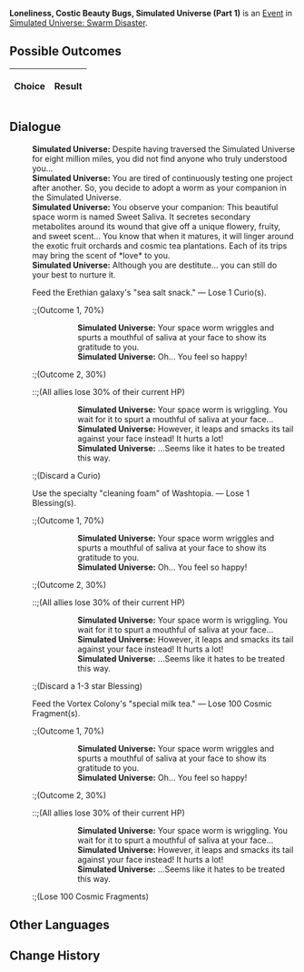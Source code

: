 {{Simulated Universe Event Infobox
|title         = Loneliness, Costic Beauty Bugs, Simulated Universe (Part 1)
|image         = Random Event 2.png
|type          =
|domains_su    = Occurrence
|domains_ext   = 
|domains_swarm = Occurrence
|domains_gng   = 
|requirements  =
|prev          = {{tx}}
|next          = {{tx}}
|indexRewards  =
|characters    = 
}}
'''Loneliness, Costic Beauty Bugs, Simulated Universe (Part 1)''' is an [[Simulated Universe/Events|Event]] in [[Simulated Universe: Swarm Disaster]].

==Possible Outcomes==
{| class="article-table"
!Choice
!Result

|}

<!--
==Gameplay Notes==

-->
==Dialogue==
{{Dialogue Start}}
:'''Simulated Universe:''' Despite having traversed the Simulated Universe for eight million miles, you did not find anyone who truly understood you...
:'''Simulated Universe:''' You are tired of continuously testing one project after another. So, you decide to adopt a worm as your companion in the Simulated Universe.
:'''Simulated Universe:''' You observe your companion: This beautiful space worm is named Sweet Saliva. It secretes secondary metabolites around its wound that give off a unique flowery, fruity, and sweet scent... You know that when it matures, it will linger around the exotic fruit orchards and cosmic tea plantations. Each of its trips may bring the scent of *love* to you.
:'''Simulated Universe:''' Although you are destitute... you can still do your best to nurture it.
:{{DIcon|Star}} Feed the Erethian galaxy's "sea salt snack." &mdash; Lose 1 Curio(s).
::;(Outcome 1, 70%)
::::'''Simulated Universe:''' Your space worm wriggles and spurts a mouthful of saliva at your face to show its gratitude to you.
::::'''Simulated Universe:''' Oh... You feel so happy!
::;(Outcome 2, 30%)
:::;(All allies lose 30% of their current HP)
::::'''Simulated Universe:''' Your space worm is wriggling. You wait for it to spurt a mouthful of saliva at your face...
::::'''Simulated Universe:''' However, it leaps and smacks its tail against your face instead! It hurts a lot!
::::'''Simulated Universe:''' ...Seems like it hates to be treated this way.
::;(Discard a Curio)
:{{DIcon|Star}} Use the specialty "cleaning foam" of Washtopia. &mdash; Lose 1 Blessing(s).
::;(Outcome 1, 70%)
::::'''Simulated Universe:''' Your space worm wriggles and spurts a mouthful of saliva at your face to show its gratitude to you.
::::'''Simulated Universe:''' Oh... You feel so happy!
::;(Outcome 2, 30%)
:::;(All allies lose 30% of their current HP)
::::'''Simulated Universe:''' Your space worm is wriggling. You wait for it to spurt a mouthful of saliva at your face...
::::'''Simulated Universe:''' However, it leaps and smacks its tail against your face instead! It hurts a lot!
::::'''Simulated Universe:''' ...Seems like it hates to be treated this way.
::;(Discard a 1-3 star Blessing)
:{{DIcon|Star}} Feed the Vortex Colony's "special milk tea." &mdash; Lose 100 Cosmic Fragment(s).
::;(Outcome 1, 70%)
::::'''Simulated Universe:''' Your space worm wriggles and spurts a mouthful of saliva at your face to show its gratitude to you.
::::'''Simulated Universe:''' Oh... You feel so happy!
::;(Outcome 2, 30%)
:::;(All allies lose 30% of their current HP)
::::'''Simulated Universe:''' Your space worm is wriggling. You wait for it to spurt a mouthful of saliva at your face...
::::'''Simulated Universe:''' However, it leaps and smacks its tail against your face instead! It hurts a lot!
::::'''Simulated Universe:''' ...Seems like it hates to be treated this way.
::;(Lose 100 Cosmic Fragments)
{{Dialogue End}}

==Other Languages==
{{Other Languages
|zhs   = 孤独，太空美虫，模拟宇宙（其一）
|zht   = 孤獨，太空美蟲，模擬宇宙（其一）
|ja    = 孤独、宇宙の美虫、模擬宇宙（1）
|ko    = 고독, 우주 곤충, 시뮬레이션 우주 (1)
|es    = Soledad, gusanos espaciales y el Universo Simulado I
|fr    = Solitude, insectes merveilleux et Univers simulé (partie 1)
|ru    = Одиночество, космические жуки, Виртуальная вселенная I
|th    = ความโดดเดี่ยว แมลงแสนสวยในอวกาศ และ Simulated Universe (1)
|vi    = Cô Độc, Sâu Không Gian, Vũ Trụ Mô Phỏng 1
|de    = Einsamkeit, Weltraum-Schönheitskäfer, Universum-Simulation (Teil 1)
|id    = Kesepian, Serangga Cantik Luar Angkasa, Simulated Universe (1)
|pt    = Solidão, Insetos da Beleza, Universo Simulado (Parte 1)
}}

==Change History==
{{Change History|1.0}}
